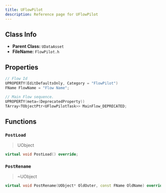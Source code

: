 ```yaml
---
title: UFlowPilot
description: Reference page for UFlowPilot
---
```


## Class Info
- __Parent Class:__ `UDataAsset`
- __FileName:__ `FlowPilot.h`

## Properties

```cpp
// Flow Id 
UPROPERTY(EditDefaultsOnly, Category = "FlowPilot")
FName FlowName = "Flow Name";

// Main Flow sequence. 
UPROPERTY(meta=(DeprecatedProperty))
TArray<TObjectPtr<UFlowPilotTask>> MainFlow_DEPRECATED;

```

## Functions

### `PostLoad`
> UObject 
```cpp
virtual void PostLoad() override;

```

### `PostRename`
> ~UObject 
```cpp
virtual void PostRename(UObject* OldOuter, const FName OldName) override;

```

